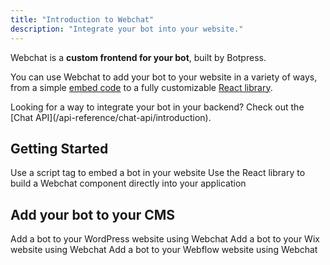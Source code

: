 ```yaml
---
title: "Introduction to Webchat"
description: "Integrate your bot into your website."
---
```


Webchat is a **custom frontend for your bot**, built by Botpress.

You can use Webchat to add your bot to your website in a variety of ways, from a simple [embed code](/webchat/get-started/quick-start) to a fully customizable [React library](/webchat/react-library).

<Tip>
    Looking for a way to integrate your bot in your backend? Check out the [Chat API](/api-reference/chat-api/introduction).
</Tip>

## Getting Started

<CardGroup cols={2}>
  <Card title="Add a bot to your website" href="/webchat/get-started/quick-start" icon="message-square">
    Use a script tag to embed a bot in your website
  </Card>
  <Card title="React Library" href="/webchat/react-library" icon="react">
    Use the React library to build a Webchat component directly into your application
  </Card>
</CardGroup>

## Add your bot to your CMS

<CardGroup cols={3}>
  <Card title="WordPress" href="/webchat/integrations/wordpress" icon="wordpress">
    Add a bot to your WordPress website using Webchat
  </Card>
  <Card title="Wix" href="/webchat/integrations/wix" icon="wix">
    Add a bot to your Wix website using Webchat
  </Card>
  <Card title="Webflow" href="/webchat/integrations/webflow" icon="webflow">
    Add a bot to your Webflow website using Webchat
  </Card>
</CardGroup>